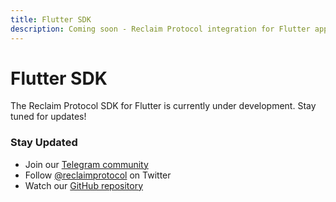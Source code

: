 ```yaml
---
title: Flutter SDK
description: Coming soon - Reclaim Protocol integration for Flutter applications
---
```


# Flutter SDK

<Callout type="info">
  The Reclaim Protocol SDK for Flutter is currently under development. Stay tuned for updates!
</Callout>

### Stay Updated

- Join our [Telegram community](https://t.me/protocolreclaim)
- Follow [@reclaimprotocol](https://twitter.com/reclaimprotocol) on Twitter
- Watch our [GitHub repository](https://github.com/reclaimprotocol)
